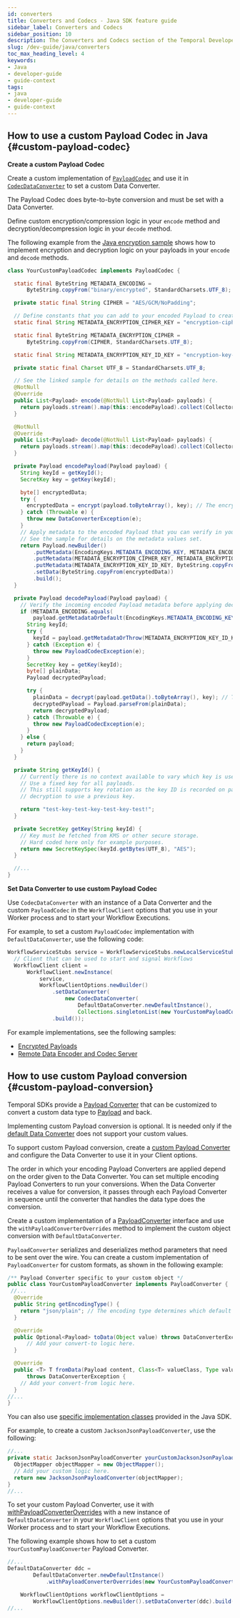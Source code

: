 ```yaml
---
id: converters
title: Converters and Codecs - Java SDK feature guide
sidebar_label: Converters and Codecs
sidebar_position: 10
description: The Converters and Codecs section of the Temporal Developer's guide provides guidance on how to support compression, encryption, and other special data handling by implementing custom converters and codecs.
slug: /dev-guide/java/converters
toc_max_heading_level: 4
keywords:
- Java
- developer-guide
- guide-context
tags:
- java
- developer-guide
- guide-context
---
```



## How to use a custom Payload Codec in Java {#custom-payload-codec}

**Create a custom Payload Codec**

Create a custom implementation of [`PayloadCodec`](https://www.javadoc.io/doc/io.temporal/temporal-sdk/latest/io/temporal/payload/codec/PayloadCodec.html) and use it in [`CodecDataConverter`](https://www.javadoc.io/doc/io.temporal/temporal-sdk/latest/io/temporal/common/converter/CodecDataConverter.html) to set a custom Data Converter.

The Payload Codec does byte-to-byte conversion and must be set with a Data Converter.

Define custom encryption/compression logic in your `encode` method and decryption/decompression logic in your `decode` method.

The following example from the [Java encryption sample](https://github.com/temporalio/samples-java/tree/main/core/src/main/java/io/temporal/samples/encryptedpayloads/CryptCodec.java) shows how to implement encryption and decryption logic on your payloads in your `encode` and `decode` methods.

```java
class YourCustomPayloadCodec implements PayloadCodec {

  static final ByteString METADATA_ENCODING =
      ByteString.copyFrom("binary/encrypted", StandardCharsets.UTF_8);

  private static final String CIPHER = "AES/GCM/NoPadding";

  // Define constants that you can add to your encoded Payload to create a new Payload.
  static final String METADATA_ENCRYPTION_CIPHER_KEY = "encryption-cipher";

  static final ByteString METADATA_ENCRYPTION_CIPHER =
      ByteString.copyFrom(CIPHER, StandardCharsets.UTF_8);

  static final String METADATA_ENCRYPTION_KEY_ID_KEY = "encryption-key-id";

  private static final Charset UTF_8 = StandardCharsets.UTF_8;

  // See the linked sample for details on the methods called here.
  @NotNull
  @Override
  public List<Payload> encode(@NotNull List<Payload> payloads) {
    return payloads.stream().map(this::encodePayload).collect(Collectors.toList());
  }

  @NotNull
  @Override
  public List<Payload> decode(@NotNull List<Payload> payloads) {
    return payloads.stream().map(this::decodePayload).collect(Collectors.toList());
  }

  private Payload encodePayload(Payload payload) {
    String keyId = getKeyId();
    SecretKey key = getKey(keyId);

    byte[] encryptedData;
    try {
      encryptedData = encrypt(payload.toByteArray(), key); // The encrypt method contains your custom encryption logic.
    } catch (Throwable e) {
      throw new DataConverterException(e);
    }
    // Apply metadata to the encoded Payload that you can verify in your decode method before decoding.
    // See the sample for details on the metadata values set.
    return Payload.newBuilder()
        .putMetadata(EncodingKeys.METADATA_ENCODING_KEY, METADATA_ENCODING)
        .putMetadata(METADATA_ENCRYPTION_CIPHER_KEY, METADATA_ENCRYPTION_CIPHER)
        .putMetadata(METADATA_ENCRYPTION_KEY_ID_KEY, ByteString.copyFromUtf8(keyId))
        .setData(ByteString.copyFrom(encryptedData))
        .build();
  }

  private Payload decodePayload(Payload payload) {
    // Verify the incoming encoded Payload metadata before applying decryption.
    if (METADATA_ENCODING.equals(
        payload.getMetadataOrDefault(EncodingKeys.METADATA_ENCODING_KEY, null))) {
      String keyId;
      try {
        keyId = payload.getMetadataOrThrow(METADATA_ENCRYPTION_KEY_ID_KEY).toString(UTF_8);
      } catch (Exception e) {
        throw new PayloadCodecException(e);
      }
      SecretKey key = getKey(keyId);
      byte[] plainData;
      Payload decryptedPayload;

      try {
        plainData = decrypt(payload.getData().toByteArray(), key); // The decrypt method contains your custom decryption logic.
        decryptedPayload = Payload.parseFrom(plainData);
        return decryptedPayload;
      } catch (Throwable e) {
        throw new PayloadCodecException(e);
      }
    } else {
      return payload;
    }
  }

  private String getKeyId() {
    // Currently there is no context available to vary which key is used.
    // Use a fixed key for all payloads.
    // This still supports key rotation as the key ID is recorded on payloads allowing
    // decryption to use a previous key.

    return "test-key-test-key-test-key-test!";
  }

  private SecretKey getKey(String keyId) {
    // Key must be fetched from KMS or other secure storage.
    // Hard coded here only for example purposes.
    return new SecretKeySpec(keyId.getBytes(UTF_8), "AES");
  }

  //...
}
```

**Set Data Converter to use custom Payload Codec**

Use `CodecDataConverter` with an instance of a Data Converter and the custom `PayloadCodec` in the `WorkflowClient` options that you use in your Worker process and to start your Workflow Executions.

For example, to set a custom `PayloadCodec` implementation with `DefaultDataConverter`, use the following code:

```java
WorkflowServiceStubs service = WorkflowServiceStubs.newLocalServiceStubs();
  // Client that can be used to start and signal Workflows
  WorkflowClient client =
      WorkflowClient.newInstance(
          service,
          WorkflowClientOptions.newBuilder()
              .setDataConverter(
                  new CodecDataConverter(
                      DefaultDataConverter.newDefaultInstance(),
                      Collections.singletonList(new YourCustomPayloadCodec()))) // Sets the custom Payload Codec created in the previous example with an instance of the default Data Converter.
              .build());
```

For example implementations, see the following samples:

- [Encrypted Payloads](https://github.com/temporalio/samples-java/tree/main/core/src/main/java/io/temporal/samples/encryptedpayloads)
- [Remote Data Encoder and Codec Server](https://github.com/temporalio/sdk-java/tree/master/temporal-remote-data-encoder)

## How to use custom Payload conversion {#custom-payload-conversion}

Temporal SDKs provide a [Payload Converter](/dataconversion#payload-converter) that can be customized to convert a custom data type to [Payload](/dataconversion#payload) and back.

Implementing custom Payload conversion is optional.
It is needed only if the [default Data Converter](/dataconversion#default-data-converter) does not support your custom values.

To support custom Payload conversion, create a [custom Payload Converter](/dataconversion#composite-data-converters) and configure the Data Converter to use it in your Client options.

The order in which your encoding Payload Converters are applied depend on the order given to the Data Converter.
You can set multiple encoding Payload Converters to run your conversions.
When the Data Converter receives a value for conversion, it passes through each Payload Converter in sequence until the converter that handles the data type does the conversion.

Create a custom implementation of a [PayloadConverter](https://www.javadoc.io/doc/io.temporal/temporal-sdk/latest/io/temporal/common/converter/PayloadConverter.html) interface and use the `withPayloadConverterOverrides` method to implement the custom object conversion with `DefaultDataConverter`.

`PayloadConverter` serializes and deserializes method parameters that need to be sent over the wire.
You can create a custom implementation of `PayloadConverter` for custom formats, as shown in the following example:

```java
/** Payload Converter specific to your custom object */
public class YourCustomPayloadConverter implements PayloadConverter {
 //...
  @Override
  public String getEncodingType() {
    return "json/plain"; // The encoding type determines which default conversion behavior to override.
  }

  @Override
  public Optional<Payload> toData(Object value) throws DataConverterException {
      // Add your convert-to logic here.
  }

  @Override
  public <T> T fromData(Payload content, Class<T> valueClass, Type valueType)
      throws DataConverterException {
    // Add your convert-from logic here.
  }
//...
}
```

You can also use [specific implementation classes](https://www.javadoc.io/static/io.temporal/temporal-sdk/1.18.1/io/temporal/common/converter/package-summary.html) provided in the Java SDK.

For example, to create a custom `JacksonJsonPayloadConverter`, use the following:

```java
//...
private static JacksonJsonPayloadConverter yourCustomJacksonJsonPayloadConverter() {
  ObjectMapper objectMapper = new ObjectMapper();
  // Add your custom logic here.
  return new JacksonJsonPayloadConverter(objectMapper);
}
//...
```

To set your custom Payload Converter, use it with [withPayloadConverterOverrides](https://www.javadoc.io/doc/io.temporal/temporal-sdk/latest/io/temporal/common/converter/DefaultDataConverter.html#withPayloadConverterOverrides(io.temporal.common.converter.PayloadConverter...)) with a new instance of `DefaultDataConverter` in your `WorkflowClient` options that you use in your Worker process and to start your Workflow Executions.

The following example shows how to set a custom `YourCustomPayloadConverter` Payload Converter.

```java
//...
DefaultDataConverter ddc =
        DefaultDataConverter.newDefaultInstance()
            .withPayloadConverterOverrides(new YourCustomPayloadConverter());

    WorkflowClientOptions workflowClientOptions =
        WorkflowClientOptions.newBuilder().setDataConverter(ddc).build();
//...
```

